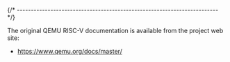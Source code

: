 
{/* ------------------------------------------------------------------------ */}

The original QEMU RISC-V documentation is available from the
project web site:

- https://www.qemu.org/docs/master/
